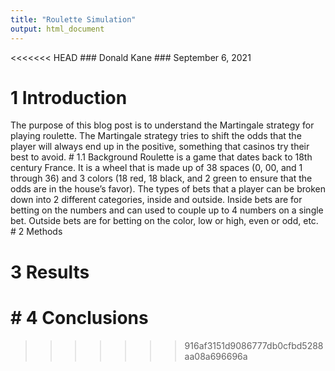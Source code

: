 ```yaml
---
title: "Roulette Simulation"
output: html_document
---
```


<<<<<<< HEAD
### Donald Kane
### September 6, 2021

# 1 Introduction
The purpose of this blog post is to understand the Martingale strategy for playing roulette. The Martingale strategy tries to shift the odds that the player will always end up in the positive, something that casinos try their best to avoid. 
# 1.1 Background
Roulette is a game that dates back to 18th century France. It is a wheel that is made up of 38 spaces (0, 00, and 1 through 36) and 3 colors (18 red, 18 black, and 2 green to ensure that the odds are in the house's favor). The types of bets that a player can be broken down into 2 different categories, inside and outside. Inside bets are for betting on the numbers and can used to couple up to 4 numbers on a single bet. Outside bets are for betting on the color, low or high, even or odd, etc. 
# 2 Methods

# 3 Results

# 4 Conclusions
=======
>>>>>>> 916af3151d9086777db0cfbd5288aa08a696696a
